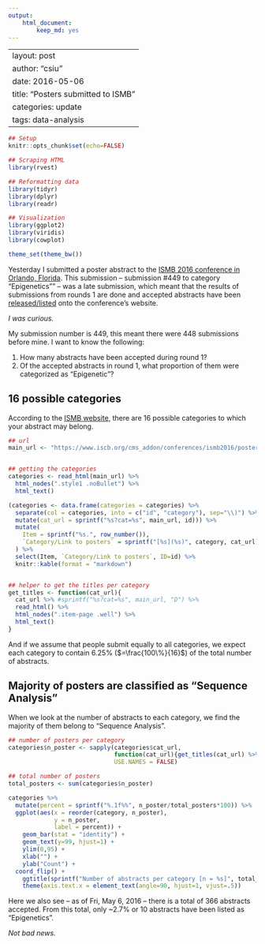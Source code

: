 ```yaml
---
output:
    html_document:
        keep_md: yes
---
```

---
layout: post
author: "csiu"
date: 2016-05-06
title: "Posters submitted to ISMB"
categories: update
tags: data-analysis
---
```r
## Setup
knitr::opts_chunk$set(echo=FALSE)
```

```r
## Scraping HTML
library(rvest)

## Reformatting data
library(tidyr)
library(dplyr)
library(readr)

## Visualization
library(ggplot2)
library(viridis)
library(cowplot)

theme_set(theme_bw())
```

Yesterday I submitted a poster abstract to the [ISMB 2016 conference in Orlando, Florida](https://www.iscb.org/ismb2016). This submission -- submission #449 to category "Epigenetics"" -- was a late submission, which meant that the results of submissions from rounds 1 are done and accepted abstracts have been [released/listed](https://www.iscb.org/cms_addon/conferences/ismb2016/posterlist.php) onto the conference’s website.

*I was curious.*

My submission number is 449, this meant there were 448 submissions before mine. I want to know the following:

1. How many abstracts have been accepted during round 1?
2. Of the accepted abstracts in round 1, what proportion of them were categorized as "Epigenetic"?

## 16 possible categories

According to the [ISMB website](https://www.iscb.org/cms_addon/conferences/ismb2016/posterlist.php), there are 16 possible categories to which your abstract may belong.

```r
## url
main_url <- "https://www.iscb.org/cms_addon/conferences/ismb2016/posterlist.php"


## getting the categories
categories <- read_html(main_url) %>% 
  html_nodes(".style1 .noBullet") %>% 
  html_text() 

(categories <- data.frame(categories = categories) %>%
  separate(col = categories, into = c("id", "category"), sep="\\)") %>%
  mutate(cat_url = sprintf("%s?cat=%s", main_url, id))) %>%
  mutate(
    Item = sprintf("%s.", row_number()),
    `Category/Link to posters` = sprintf("[%s](%s)", category, cat_url)
  ) %>%
  select(Item, `Category/Link to posters`, ID=id) %>%
  knitr::kable(format = "markdown")


## helper to get the titles per category
get_titles <- function(cat_url){
  cat_url %>% #sprintf("%s?cat=%s", main_url, "D") %>%
  read_html() %>%
  html_nodes(".item-page .well") %>%
  html_text()
}
```

And if we assume that people submit equally to all categories, we expect each category to contain 6.25% ($=\frac{100\%}{16}$) of the total number of abstracts.

## Majority of posters are classified as "Sequence Analysis"

When we look at the number of abstracts to each category, we find the majority of them belong to "Sequence Analysis".

```r
## number of posters per category
categories$n_poster <- sapply(categories$cat_url, 
                              function(cat_url){get_titles(cat_url) %>% length}, 
                              USE.NAMES = FALSE)

## total number of posters
total_posters <- sum(categories$n_poster)
```

```r
categories %>%
  mutate(percent = sprintf("%.1f%%", n_poster/total_posters*100)) %>%
  ggplot(aes(x = reorder(category, n_poster),
             y = n_poster,
             label = percent)) +
    geom_bar(stat = "identity") +
    geom_text(y=99, hjust=1) +
    ylim(0,95) +
    xlab("") +
    ylab("Count") +
  coord_flip() +
    ggtitle(sprintf("Number of abstracts per category [n = %s]", total_posters)) +
    theme(axis.text.x = element_text(angle=90, hjust=1, vjust=.5))
```

Here we also see -- as of Fri, May 6, 2016 -- there is a total of 366 abstracts accepted. From this total, only ~2.7% or 10 abstracts have been listed as "Epigenetics". 

*Not bad news.*

